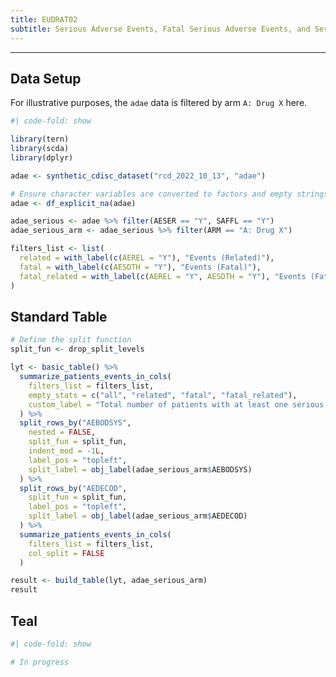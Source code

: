 ```yaml
---
title: EUDRAT02
subtitle: Serious Adverse Events, Fatal Serious Adverse Events, and Serious Adverse Events Related to Study Medication
---
```


------------------------------------------------------------------------

::: panel-tabset
## Data Setup

For illustrative purposes, the `adae` data is filtered by arm `A: Drug X` here.

```r
#| code-fold: show

library(tern)
library(scda)
library(dplyr)

adae <- synthetic_cdisc_dataset("rcd_2022_10_13", "adae")

# Ensure character variables are converted to factors and empty strings and NAs are explicit missing levels.
adae <- df_explicit_na(adae)

adae_serious <- adae %>% filter(AESER == "Y", SAFFL == "Y")
adae_serious_arm <- adae_serious %>% filter(ARM == "A: Drug X")

filters_list <- list(
  related = with_label(c(AEREL = "Y"), "Events (Related)"),
  fatal = with_label(c(AESDTH = "Y"), "Events (Fatal)"),
  fatal_related = with_label(c(AEREL = "Y", AESDTH = "Y"), "Events (Fatal & Related)")
)
```

## Standard Table

```r
# Define the split function
split_fun <- drop_split_levels

lyt <- basic_table() %>%
  summarize_patients_events_in_cols(
    filters_list = filters_list,
    empty_stats = c("all", "related", "fatal", "fatal_related"),
    custom_label = "Total number of patients with at least one serious adverse event"
  ) %>%
  split_rows_by("AEBODSYS",
    nested = FALSE,
    split_fun = split_fun,
    indent_mod = -1L,
    label_pos = "topleft",
    split_label = obj_label(adae_serious_arm$AEBODSYS)
  ) %>%
  split_rows_by("AEDECOD",
    split_fun = split_fun,
    label_pos = "topleft",
    split_label = obj_label(adae_serious_arm$AEDECOD)
  ) %>%
  summarize_patients_events_in_cols(
    filters_list = filters_list,
    col_split = FALSE
  )

result <- build_table(lyt, adae_serious_arm)
result
```

## Teal

```r
#| code-fold: show

# In progress
```
:::
